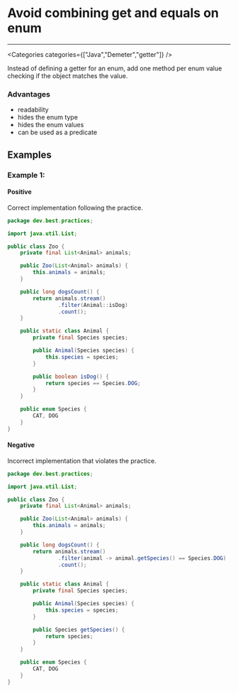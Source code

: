

# Avoid combining get and equals on enum

<Severity severity={SeverityLevels.MEDIUM} />

---

<Categories categories={["Java","Demeter","getter"]} />

Instead of defining a getter for an enum, add one method per enum value  checking if the object matches the value.

### Advantages
* readability
* hides the enum type
* hides the enum values
* can be used as a predicate

## Examples

### Example 1:

<!-- #example -->

#### Positive

<!-- #example_positive_description -->
Correct implementation following the practice.

<!-- #example_positive_code -->
```java
package dev.best.practices;

import java.util.List;

public class Zoo {
    private final List<Animal> animals;

    public Zoo(List<Animal> animals) {
        this.animals = animals;
    }

    public long dogsCount() {
        return animals.stream()
                .filter(Animal::isDog)
                .count();
    }

    public static class Animal {
        private final Species species;

        public Animal(Species species) {
            this.species = species;
        }

        public boolean isDog() {
            return species == Species.DOG;
        }
    }

    public enum Species {
        CAT, DOG
    }
}
```

#### Negative

<!-- #example_negative_description -->
Incorrect implementation that violates the practice.

<!-- #example_negative_code -->
```java
package dev.best.practices;

import java.util.List;

public class Zoo {
    private final List<Animal> animals;

    public Zoo(List<Animal> animals) {
        this.animals = animals;
    }

    public long dogsCount() {
        return animals.stream()
                .filter(animal -> animal.getSpecies() == Species.DOG)
                .count();
    }

    public static class Animal {
        private final Species species;

        public Animal(Species species) {
            this.species = species;
        }

        public Species getSpecies() {
            return species;
        }
    }

    public enum Species {
        CAT, DOG
    }
}
```